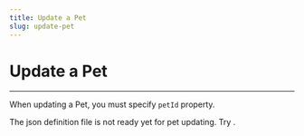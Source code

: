```yaml
---
title: Update a Pet
slug: update-pet
---
```



# Update a Pet

<hr />

When updating a Pet, you must specify ```petId``` property.

The json definition file is not ready yet for pet updating. Try <MyLink to="/docs/pets/read-pet" text="read pet" />.
